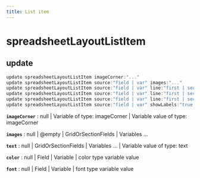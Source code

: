 ```yaml
---
title: List item
---
```


# spreadsheetLayoutListItem

## update

```js filename="Terminal" copy
update spreadsheetLayoutListItem imageCorner:"..."
update spreadsheetLayoutListItem source:"field | var" images:"..."
update spreadsheetLayoutListItem source:"field | var" line:"first | second | third | fourth | fifth" segment:"first | middle | caption" text:"..."
update spreadsheetLayoutListItem source:"field | var" line:"first | second | third | fourth | fifth" segment:"first | middle | caption" color:"..."
update spreadsheetLayoutListItem source:"field | var" line:"first | second | third | fourth | fifth" segment:"first | middle | caption" font:"..."
update spreadsheetLayoutListItem source:"field | var" showLabels:"true | false | yes | no"
```

**`imageCorner`**
 : null | Variable of type: imageCorner | Variable value of type: imageCorner

**`images`**
 : null | @empty | GridOrSectionFields | Variables ...

**`text`**
 : null | GridOrSectionFields | Variables ... | Variable value of type: text

**`color`**
 : null | Field | Variable | color type variable value

**`font`**
 : null | Field | Variable | font type variable value


